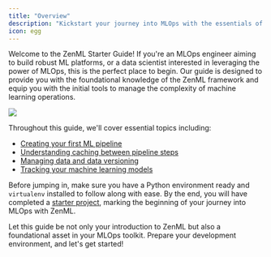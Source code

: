 ```yaml
---
title: "Overview"
description: "Kickstart your journey into MLOps with the essentials of ZenML."
icon: egg
---
```


Welcome to the ZenML Starter Guide! If you're an MLOps engineer aiming to build robust ML platforms, or a data scientist interested in leveraging the power of MLOps, this is the perfect place to begin. Our guide is designed to provide you with the foundational knowledge of the ZenML framework and equip you with the initial tools to manage the complexity of machine learning operations.

<Frame caption="Embarking on MLOps can be intricate. ZenML simplifies the journey.">
  <img src="/_assets/user-guide/Fabstractions_showcase.png" />
</Frame>

Throughout this guide, we'll cover essential topics including:

* [Creating your first ML pipeline](v/0.66.0/user-guide/guides/starter-guide/create-an-ml-pipeline)
* [Understanding caching between pipeline steps](v/0.66.0/user-guide/guides/starter-guide/cache-previous-executions)
* [Managing data and data versioning](v/0.66.0/user-guide/guides/starter-guide/manage-artifacts)
* [Tracking your machine learning models](v/0.66.0/user-guide/guides/starter-guide/track-ml-models)

Before jumping in, make sure you have a Python environment ready and `virtualenv` installed to follow along with ease. By the end, you will have completed a [starter project](v/0.66.0/user-guide/guides/starter-guide/starter-project), marking the beginning of your journey into MLOps with ZenML.

Let this guide be not only your introduction to ZenML but also a foundational asset in your MLOps toolkit. Prepare your development environment, and let's get started!
